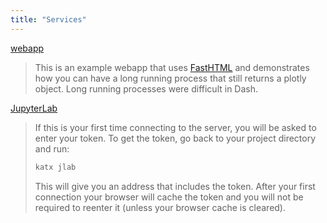```yaml
---
title: "Services"
---
```


<a href="../webapp" target="_blank">webapp</a>  

> This is an example webapp that uses [FastHTML](https://www.fastht.ml/) and demonstrates 
> how you can have a long running process that still returns a plotly object. 
> Long running processes were difficult in Dash.

<a href="../jlab" target="_blank">JupyterLab</a>  

> If this is your first time connecting to the server, you will be asked to enter your 
> token. To get the token, go back to your project directory and run:
> 
> ```bash
> katx jlab
> ```
> 
> This will give you an address that includes the token. After your first connection 
> your browser will cache the token and you will not be required to reenter it (unless 
> your browser cache is cleared).

